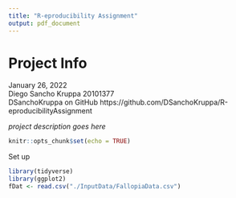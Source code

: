 ```yaml
---
title: "R-eproducibility Assignment"
output: pdf_document
---
```


# Project Info
January 26, 2022  
Diego Sancho Kruppa 20101377  
DSanchoKruppa  on GitHub     https://github.com/DSanchoKruppa/R-eproducibilityAssignment  
  
*project description goes here*  
  

```r
knitr::opts_chunk$set(echo = TRUE)
```
Set up
```r
library(tidyverse)
library(ggplot2)
fDat <- read.csv("./InputData/FallopiaData.csv")
```


